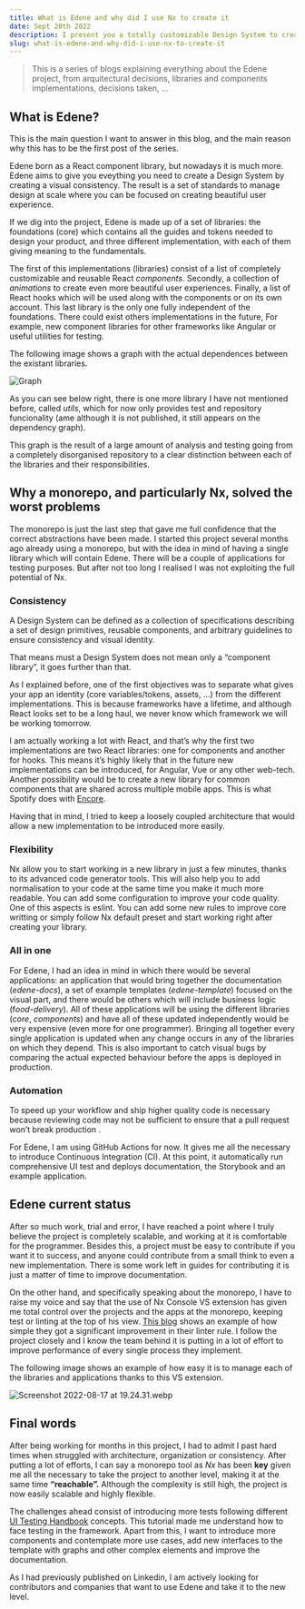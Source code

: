 ```yaml
---
title: What is Edene and why did I use Nx to create it
date: Sept 20th 2022
description: I present you a totally customizable Design System to create efficient and eye catching user interfaces
slug: what-is-edene-and-why-did-i-use-nx-to-create-it
---
```


> This is a series of blogs explaining everything about the Edene project, from arquitectural decisions, libraries and components implementations, decisions taken, …

## What is Edene?

This is the main question I want to answer in this blog, and the main reason why this has to be the first post of the series.

Edene born as a React component library, but nowadays it is much more. Edene aims to give you eveything you need to create a Design System by creating a visual consistency. The result is a set of standards to manage design at scale where you can be focused on creating beautiful user experience.

If we dig into the project, Edene is made up of a set of libraries: the foundations (core) which contains all the guides and tokens needed to design your product, and three different implementation, with each of them giving meaning to the fundamentals.

The first of this implementations (libraries) consist of a list of completely customizable and reusable React _components_. Secondly, a collection of _animations_ to create even more beautiful user experiences. Finally, a list of React hooks which will be used along with the components or on its own account. This last library is the only one fully independent of the foundations. There could exist others implementations in the future, For example, new component libraries for other frameworks like Angular or useful utilities for testing.

The following image shows a graph with the actual dependences between the existant libraries.

![Graph](/blogs/what-is-edene-and-why-did-i-use-nx-to-create-it/graph.webp)

As you can see below right, there is one more library I have not mentioned before, called _utils_, which for now only provides test and repository funcionality (ame although it is not published, it still appears on the dependency graph).

This graph is the result of a large amount of analysis and testing going from a completely disorganised repository to a clear distinction between each of the libraries and their responsibilities.

## Why a monorepo, and particularly Nx, solved the worst problems

The monorepo is just the last step that gave me full confidence that the correct abstractions have been made. I started this project several months ago already using a monorepo, but with the idea in mind of having a single library which will contain Edene. There will be a couple of applications for testing purposes. But after not too long I realised I was not exploiting the full potential of Nx.

### Consistency

A Design System can be defined as a collection of specifications describing a set of design primitives, reusable components, and arbitrary guidelines to ensure consistency and visual identity.

That means must a Design System does not mean only a “component library”, it goes further than that.

As I explained before, one of the first objectives was to separate what gives your app an identity (core variables/tokens, assets, …) from the different implementations. This is because frameworks have a lifetime, and although React looks set to be a long haul, we never know which framework we will be working tomorrow.

I am actually working a lot with React, and that’s why the first two implementations are two React libraries: one for components and another for hooks. This means it’s highly likely that in the future new implementations can be introduced, for Angular, Vue or any other web-tech. Another possibility would be to create a new library for common components that are shared across multiple mobile apps. This is what Spotify does with [Encore](https://spotify.design/article/reimagining-design-systems-at-spotify).

Having that in mind, I tried to keep a loosely coupled architecture that would allow a new implementation to be introduced more easily.

### Flexibility

Nx allow you to start working in a new library in just a few minutes, thanks to its advanced code generator tools. This will also help you to add normalisation to your code at the same time you make it much more readable. You can add some configuration to improve your code quality. One of this aspects is eslint. You can add some new rules to improve core writting or simply follow Nx default preset and start working right after creating your library.

### All in one

For Edene, I had an idea in mind in which there would be several applications: an application that would bring together the documentation (_edene-docs_), a set of example templates (_edene-template_) focused on the visual part, and there would be others which will include business logic (f*ood-delivery*). All of these applications will be using the different libraries (_core_, _components_) and have all of these updated independently would be very expensive (even more for one programmer). Bringing all together every single application is updated when any change occurs in any of the libraries on which they depend. This is also important to catch visual bugs by comparing the actual expected behaviour before the apps is deployed in production.

### Automation

To speed up your workflow and ship higher quality code is necessary because reviewing code may not be sufficient to ensure that a pull request won’t break production .

For Edene, I am using GitHub Actions for now. It gives me all the necessary to introduce Continuous Integration (CI). At this point, it automatically run comprehensive UI test and deploys documentation, the Storybook and an example application.

## Edene current status

After so much work, trial and error, I have reached a point where I truly believe the project is completely scalable, and working at it is comfortable for the programmer. Besides this, a project must be easy to contribute if you want it to success, and anyone could contribute from a small think to even a new implementation. There is some work left in guides for contributing it is just a matter of time to improve documentation.

On the other hand, and specifically speaking about the monorepo, I have to raise my voice and say that the use of Nx Console VS extension has given me total control over the projects and the apps at the monorepo, keeping test or linting at the top of his view. [This blog](https://medium.com/nrwl/the-butterfly-effect-how-we-gave-linter-100x-boost-71a516750d19) shows an example of how simple they got a significant improvement in their linter rule. I follow the project closely and I know the team behind it is putting in a lot of effort to improve performance of every single process they implement.

The following image shows an example of how easy it is to manage each of the libraries and applications thanks to this VS extension.

![Screenshot 2022-08-17 at 19.24.31.webp](/blogs/what-is-edene-and-why-did-i-use-nx-to-create-it/folders.webp)

## Final words

After being working for months in this project, I had to admit I past hard times when struggled with architecture, organization or consistency. After putting a lot of efforts, I can say a monorepo tool as _Nx_ has been **key** given me all the necessary to take the project to another level, making it at the same time **“reachable”.** Although the complexity is still high, the project is now easily scalable and highly flexible.

The challenges ahead consist of introducing more tests following different [UI Testing Handbook](https://storybook.js.org/tutorials/ui-testing-handbook/react/en/introduction/) concepts. This tutorial made me understand how to face testing in the framework. Apart from this, I want to introduce more components and contemplate more use cases, add new interfaces to the template with graphs and other complex elements and improve the documentation.

As I had previously published on Linkedin, I am actively looking for contributors and companies that want to use Edene and take it to the new level.
